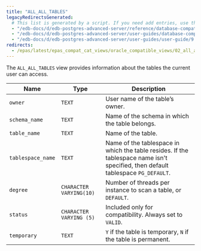 ```yaml
---
title: "ALL_ALL_TABLES"
legacyRedirectsGenerated:
  # This list is generated by a script. If you need add entries, use the `legacyRedirects` key.
  - "/edb-docs/d/edb-postgres-advanced-server/reference/database-compatibility-for-oracle-developers-reference-guide/9.6/Database_Compatibility_for_Oracle_Developers_Reference_Guide.1.107.html"
  - "/edb-docs/d/edb-postgres-advanced-server/user-guides/database-compatibility-for-oracle-developers-guide/9.5/Database_Compatibility_for_Oracle_Developers_Guide.1.225.html"
  - "/edb-docs/d/edb-postgres-advanced-server/user-guides/user-guide/9.5/EDB_Postgres_Enterprise_Guide.1.171.html"
redirects:
  - /epas/latest/epas_compat_cat_views/oracle_compatible_views/02_all_all_tables/ #generated for docs/epas/reorg-role-use-case-mode
---
```


<div id="all_all_tables" class="registered_link"></div>

The `ALL_ALL_TABLES` view provides information about the tables the current user can access.

| Name              | Type                    | Description                                                                                                                       |
| ----------------- | ----------------------- | --------------------------------------------------------------------------------------------------------------------------------- |
| `owner`           | `TEXT`                  | User name of the table’s owner.                                                                                                   |
| `schema_name`     | `TEXT`                  | Name of the schema in which the table belongs.                                                                                    |
| `table_name`      | `TEXT`                  | Name of the table.                                                                                                            |
| `tablespace_name` | `TEXT`                  | Name of the tablespace in which the table resides. If the tablespace name isn't specified, then default tablespace `PG_DEFAULT`. |
| `degree`          | `CHARACTER VARYING(10)` | Number of threads per instance to scan a table, or `DEFAULT`.                                                                     |
| `status`          | `CHARACTER VARYING (5)` | Included only for compatibility. Always set to `VALID`.                                                                           |
| `temporary`       | `TEXT`                  | `Y` if the table is temporary, `N` if the table is permanent.                                                                     |
